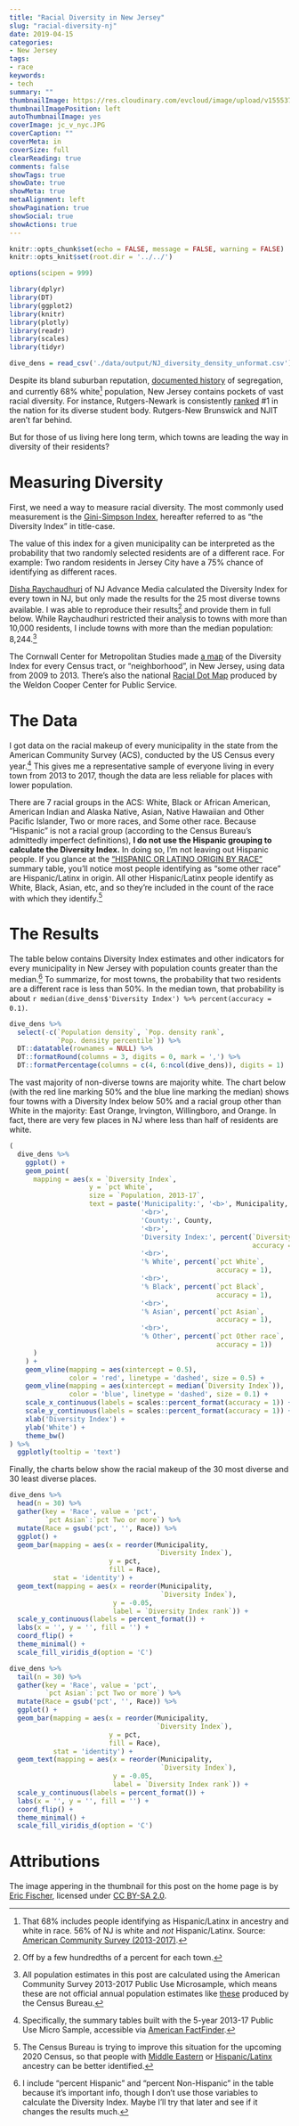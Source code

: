 ```yaml
---
title: "Racial Diversity in New Jersey"
slug: "racial-diversity-nj"
date: 2019-04-15
categories:
- New Jersey
tags:
- race
keywords:
- tech
summary: ""
thumbnailImage: https://res.cloudinary.com/evcloud/image/upload/v1555372288/race2000.jpg
thumbnailImagePosition: left
autoThumbnailImage: yes
coverImage: jc_v_nyc.JPG
coverCaption: ""
coverMeta: in
coverSize: full
clearReading: true
comments: false
showTags: true
showDate: true
showMeta: true
metaAlignment: left
showPagination: true
showSocial: true
showActions: true
---
```


```r
knitr::opts_chunk$set(echo = FALSE, message = FALSE, warning = FALSE)
knitr::opts_knit$set(root.dir = '../../')

options(scipen = 999)

library(dplyr)
library(DT)
library(ggplot2)
library(knitr)
library(plotly)
library(readr)
library(scales)
library(tidyr)
```

```r
dive_dens = read_csv('./data/output/NJ_diversity_density_unformat.csv')
```

Despite its bland suburban reputation, 
[documented history](https://www.insidernj.com/press-release/njisj-color-law-ending-segregation-advancing-fair-housing-new-jersey/)
of segregation, and currently 68% white[^1] population, New Jersey contains
pockets of vast racial diversity. For instance, Rutgers-Newark is consistently
[ranked](https://www.usnews.com/best-colleges/rankings/national-universities/campus-ethnic-diversity)
\#1 in the nation for its diverse student body. Rutgers-New Brunswick and NJIT
aren't far behind.

But for those of us living here long term, which towns are leading the way in
diversity of their residents?

# Measuring Diversity

First, we need a way to measure racial diversity. The most commonly used 
measurement is the 
[Gini-Simpson Index](https://en.wikipedia.org/wiki/Diversity_index#Gini%E2%80%93Simpson_index),
hereafter referred to as "the Diversity Index" in title-case.

The value of this index for a given municipality can be interpreted as
the probability that two randomly selected residents are of a different race.
For example: Two random residents in Jersey City have a 75% chance of
identifying as different races.

[Disha Raychaudhuri](https://www.nj.com/data/2019/02/the-25-most-racially-diverse-towns-in-nj-ranked.html)
of NJ Advance Media calculated the Diversity Index for every town in NJ, but
only made the results for the 25 most diverse towns available. I was able to
reproduce their results[^2] and provide them in full below. While Raychaudhuri
restricted their analysis to towns with more than 10,000 residents, I include
towns with more than the median population: 8,244.[^3]

The Cornwall Center for Metropolitan Studies made 
[a map](https://cornwall.rutgers.edu/new-jersey-neighborhood-diversity-explorer) 
of the Diversity Index for every Census tract, or "neighborhood", in New Jersey,
using data from 2009 to 2013. There's also the national 
[Racial Dot Map](https://demographics.virginia.edu/DotMap/)
produced by the Weldon Cooper Center for Public Service.

# The Data

I got data on the racial makeup of every municipality in the state from the
American Community Survey (ACS), conducted by the US Census every year.[^4]
This gives me a representative sample of everyone living in every town from 2013
to 2017, though the data are less reliable for places with lower population.

There are 7 racial groups in the ACS: White, Black or African American, American
Indian and Alaska Native, Asian, Native Hawaiian and Other Pacific Islander, Two
or more races, and Some other race. Because "Hispanic" is not a racial group
(according to the Census Bureau's admittedly imperfect definitions),
**I do not use the Hispanic grouping to calculate the Diversity Index.** In 
doing so, I'm not leaving out Hispanic people. If you glance at the 
["HISPANIC OR LATINO ORIGIN BY RACE"](https://factfinder.census.gov/bkmk/table/1.0/en/ACS/17_5YR/B03002)
summary table, you'll notice most people identifying as "some other race" are
Hispanic/Latinx in origin. All other Hispanic/Latinx people identify as White,
Black, Asian, etc, and so they're included in the count of the race with which
they identify.[^5]

# The Results

The table below contains Diversity Index estimates and other indicators for
every municipality in New Jersey with population counts greater than the
median.[^6] To summarize, for most towns, the probability that two residents
are a different race is less than 50%. In the median town, that probability is
about `r median(dive_dens$'Diversity Index') %>% percent(accuracy = 0.1)`.

```r
dive_dens %>%
  select(-c(`Population density`, `Pop. density rank`, 
            `Pop. density percentile`)) %>%
  DT::datatable(rownames = NULL) %>%
  DT::formatRound(columns = 3, digits = 0, mark = ',') %>%
  DT::formatPercentage(columns = c(4, 6:ncol(dive_dens)), digits = 1)
```

The vast majority of non-diverse towns are majority white. The chart below (with
the red line marking 50% and the blue line marking the median) shows four towns
with a Diversity Index below 50% and a racial group other than White in the
majority: East Orange, Irvington, Willingboro, and Orange. In fact, there are
very few places in NJ where less than half of residents are white.

```r
(
  dive_dens %>%
    ggplot() +
    geom_point(
      mapping = aes(x = `Diversity Index`,
                    y = `pct White`,
                    size = `Population, 2013-17`,
                    text = paste('Municipality:', '<b>', Municipality, '</b>',
                                 '<br>',
                                 'County:', County,
                                 '<br>',
                                 'Diversity Index:', percent(`Diversity Index`,
                                                             accuracy = 1),
                                 '<br>',
                                 '% White', percent(`pct White`, 
                                                    accuracy = 1),
                                 '<br>',
                                 '% Black', percent(`pct Black`, 
                                                    accuracy = 1),
                                 '<br>',
                                 '% Asian', percent(`pct Asian`, 
                                                    accuracy = 1),                               
                                 '<br>',
                                 '% Other', percent(`pct Other race`, 
                                                    accuracy = 1))
      )
    ) +
    geom_vline(mapping = aes(xintercept = 0.5),
               color = 'red', linetype = 'dashed', size = 0.5) +
    geom_vline(mapping = aes(xintercept = median(`Diversity Index`)),
               color = 'blue', linetype = 'dashed', size = 0.1) +
    scale_x_continuous(labels = scales::percent_format(accuracy = 1)) +
    scale_y_continuous(labels = scales::percent_format(accuracy = 1)) +
    xlab('Diversity Index') +
    ylab('White') +
    theme_bw() 
) %>%
  ggplotly(tooltip = 'text')
```

Finally, the charts below show the racial makeup of the 30 most diverse and 30
least diverse places.

```r
dive_dens %>%
  head(n = 30) %>%
  gather(key = 'Race', value = 'pct', 
         `pct Asian`:`pct Two or more`) %>%
  mutate(Race = gsub('pct', '', Race)) %>%
  ggplot() +
  geom_bar(mapping = aes(x = reorder(Municipality, 
                                     `Diversity Index`),
                         y = pct,
                         fill = Race),
           stat = 'identity') +
  geom_text(mapping = aes(x = reorder(Municipality, 
                                      `Diversity Index`), 
                          y = -0.05,
                          label = `Diversity Index rank`)) +
  scale_y_continuous(labels = percent_format()) +
  labs(x = '', y = '', fill = '') +
  coord_flip() +
  theme_minimal() +
  scale_fill_viridis_d(option = 'C')

dive_dens %>%
  tail(n = 30) %>%
  gather(key = 'Race', value = 'pct', 
         `pct Asian`:`pct Two or more`) %>%
  mutate(Race = gsub('pct', '', Race)) %>%
  ggplot() +
  geom_bar(mapping = aes(x = reorder(Municipality, 
                                     `Diversity Index`),
                         y = pct,
                         fill = Race),
           stat = 'identity') +
  geom_text(mapping = aes(x = reorder(Municipality, 
                                      `Diversity Index`), 
                          y = -0.05,
                          label = `Diversity Index rank`)) +
  scale_y_continuous(labels = percent_format()) +
  labs(x = '', y = '', fill = '') +
  coord_flip() +
  theme_minimal() +
  scale_fill_viridis_d(option = 'C')
```

# Attributions

The image appering in the thumbnail for this post on the home page is by
[Eric Fischer](https://www.flickr.com/photos/walkingsf/5010396867/in/photolist-qzM8zR-mt34zn-8CKAqT-5hJgbT-9tiLT4-5VUVeU-8aiFQ2-bV3kEF-QdchHW-Gm1KvC-utLBHK-rVAz6-imyrbY-ppAPQe-cvQGpf-4Z83nn-oRHth4-ecmQAZ-5ZsqeC-7rYqCC-5amLek-4CiNj-5RTTQj-5ZocyK-5tThZy-egU1y1-dpLNMR-8TcAJs-ymkJBP-ovCXdx-bV3kwH-fgjNcs-bRDZqp-c2zgU5-bV3ktZ-4ZYayq-t2Fq3-4ZTWAD-4ZU7Bi-aeuMoJ-qikdfb-FVCUp9-Ljxjrn-mt4Dqs-jNfsW-oPnxH7-uXTeQL), 
licensed under 
[CC BY-SA 2.0](https://creativecommons.org/licenses/by-sa/2.0/).

[^1]: That 68% includes people identifying as Hispanic/Latinx in ancestry and
white in race. 56% of NJ is white and *not* Hispanic/Latinx. Source: 
[American Community Survey (2013-2017)](https://factfinder.census.gov/bkmk/table/1.0/en/ACS/17_5YR/DP05/0400000US34).

[^2]: Off by a few hundredths of a percent for each town.

[^3]: All population estimates in this post are calculated using the American
Community Survey 2013-2017 Public Use Microsample, which means these are not
official annual population estimates like 
[these](https://www.census.gov/data/tables/2017/demo/popest/total-cities-and-towns.html) 
produced by the Census Bureau.

[^4]: Specifically, the summary tables built with the 5-year 2013-17 Public Use 
Micro Sample, accessible via 
[American FactFinder](https://factfinder.census.gov/faces/nav/jsf/pages/index.xhtml).

[^5]: The Census Bureau is trying to improve this situation for the upcoming 
2020 Census, so that people with 
[Middle Eastern](https://fivethirtyeight.com/features/the-u-s-census-is-trying-to-get-a-more-accurate-count-of-arab-americans/) or
[Hispanic/Latinx](https://fivethirtyeight.com/features/the-census-is-still-trying-to-find-the-best-way-to-track-race-in-america/) 
ancestry can be better identified.

[^6]: I include "percent Hispanic" and "percent Non-Hispanic" in the table
because it's important info, though I don't use those variables to calculate the
Diversity Index. Maybe I'll try that later and see if it changes the results
much.
